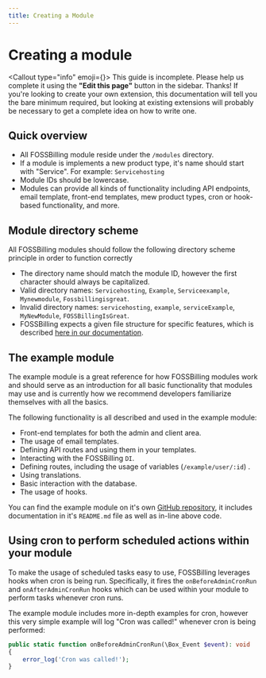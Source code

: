 ```yaml
---
title: Creating a Module
---
```



# Creating a module

<Callout type="info" emoji={<FontAwesomeIcon icon={faPersonDigging} />}>
    This guide is incomplete. Please help us complete it using the **"Edit this page"** button in the sidebar. Thanks!
    If you're looking to create your own extension, this documentation will tell you the bare minimum required, but looking at existing extensions will probably be necessary to get a complete idea on how to write one.
</Callout>

## Quick overview 

- All FOSSBilling module reside under the `/modules` directory.
- If a module is implements a new product type, it's name should start with "Service". For example: `Servicehosting`
- Module IDs should be lowercase.
- Modules can provide all kinds of functionality including API endpoints, email template, front-end templates, mew product types, cron or hook-based functionality, and more.

## Module directory scheme

All FOSSBilling modules should follow the following directory scheme principle in order to function correctly

-  The directory name should match the module ID, however the first character should always be capitalized. 
- Valid directory names: `Servicehosting`, `Example`, `Serviceexample`, `Mynewmodule`, `Fossbillingisgreat`.
- Invalid directory names: `servicehosting`, `example`, `serviceExample`, `MyNewModule`, `FOSSBillingIsGreat`.
- FOSSBilling expects a given file structure for specific features, which is described [here in our documentation](https://fossbilling.org/docs/contribution-handbook/file-structure#modules).

## The example module

The example module is a great reference for how FOSSBilling modules work and should serve as an introduction for all basic functionality that modules may use and is currently how we recommend developers familiarize themselves with all the basics.

The following functionality is all described and used in the example module:

- Front-end templates for both the admin and client area.
- The usage of email templates.
- Defining API routes and using them in your templates.
- Interacting with the FOSSBilling `DI`.
- Defining routes, including the usage of variables (`/example/user/:id`) .
- Using translations.
- Basic interaction with the database.
- The usage of hooks.

You can find the example module on it's own [GitHub repository](https://github.com/FOSSBilling/example-module), it includes documentation in it's `README.md` file as well as in-line above code.

## Using cron to perform scheduled actions within your module

To make the usage of scheduled tasks easy to use, FOSSBilling leverages hooks when cron is being run.
Specifically, it fires the `onBeforeAdminCronRun` and `onAfterAdminCronRun` hooks which can be used within your module to perform tasks whenever cron runs.

The example module includes more in-depth examples for cron, however this very simple example will log "Cron was called!" whenever cron is being performed:
```PHP
public static function onBeforeAdminCronRun(\Box_Event $event): void
{
    error_log('Cron was called!');
}
```
